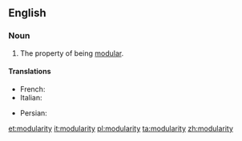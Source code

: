 ==English==
{{wikipedia}}
===Noun===
{{en-noun|~|modularities}}

# The property of being [[modular]].

====Translations====
{{trans-top|property of being modular}}
* French: {{t+|fr|modularité}}
* Italian: {{t|it|modularità|f}}
{{trans-mid}}
* Persian: {{t|fa|مدولاریته|tr=modularite|sc=fa-Arab}}
{{trans-bottom}}

[[et:modularity]]
[[it:modularity]]
[[pl:modularity]]
[[ta:modularity]]
[[zh:modularity]]